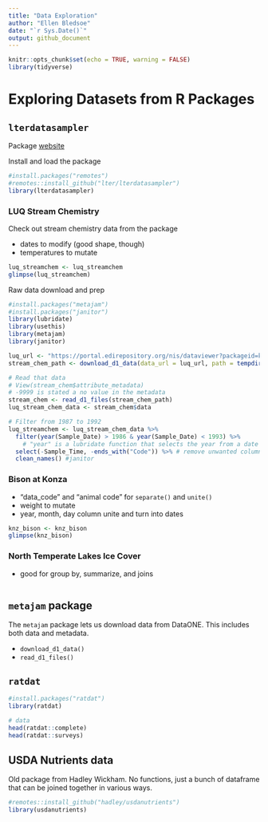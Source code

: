 ```yaml
---
title: "Data Exploration"
author: "Ellen Bledsoe"
date: "`r Sys.Date()`"
output: github_document
---
```


```r
knitr::opts_chunk$set(echo = TRUE, warning = FALSE)
library(tidyverse)
```

# Exploring Datasets from R Packages

## `lterdatasampler`

Package [website](https://lter.github.io/lterdatasampler/)

Install and load the package

```r
#install.packages("remotes")
#remotes::install_github("lter/lterdatasampler")
library(lterdatasampler)
```

### LUQ Stream Chemistry

Check out stream chemistry data from the package

-   dates to modify (good shape, though)
-   temperatures to mutate

```r
luq_streamchem <- luq_streamchem
glimpse(luq_streamchem)
```

Raw data download and prep

```r
#install.packages("metajam")
#install.packages("janitor")
library(lubridate)
library(usethis)
library(metajam)
library(janitor)

luq_url <- "https://portal.edirepository.org/nis/dataviewer?packageid=knb-lter-luq.20.4923053&entityid=a05bda0a0af888cc037ff5dd00dafd7e"
stream_chem_path <- download_d1_data(data_url = luq_url, path = tempdir())

# Read that data
# View(stream_chem$attribute_metadata)
# -9999 is stated a no value in the metadata
stream_chem <- read_d1_files(stream_chem_path)
luq_stream_chem_data <- stream_chem$data

# Filter from 1987 to 1992
luq_streamchem <- luq_stream_chem_data %>%
  filter(year(Sample_Date) > 1986 & year(Sample_Date) < 1993) %>% 
    # "year" is a lubridate function that selects the year from a date column
  select(-Sample_Time, -ends_with("Code")) %>% # remove unwanted columns
  clean_names() #janitor
```

### Bison at Konza

-   "data_code" and "animal code" for `separate()` and `unite()`
-   weight to mutate
-   year, month, day column unite and turn into dates

```r
knz_bison <- knz_bison
glimpse(knz_bison)
```

### North Temperate Lakes Ice Cover

-   good for group by, summarize, and joins

```r

```

## `metajam` package

The `metajam` package lets us download data from DataONE. This includes both data and metadata.

-   `download_d1_data()`
-   `read_d1_files()`

## `ratdat`

```r
#install.packages("ratdat")
library(ratdat)

# data
head(ratdat::complete)
head(ratdat::surveys)
```

## USDA Nutrients data

Old package from Hadley Wickham. No functions, just a bunch of dataframe that can be joined together in various ways.

```r
#remotes::install_github("hadley/usdanutrients")
library(usdanutrients)
```

